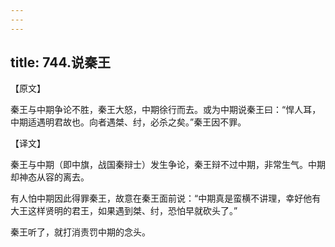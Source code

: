 ```yaml
---
---
---
```

title: 744.说秦王
---



【原文】

秦王与中期争论不胜，秦王大怒，中期徐行而去。或为中期说秦王曰：“悍人耳，中期适遇明君故也。向者遇桀、纣，必杀之矣。”秦王因不罪。

【译文】

秦王与中期（即中旗，战国秦辩士）发生争论，秦王辩不过中期，非常生气。中期却神态从容的离去。

有人怕中期因此得罪秦王，故意在秦王面前说：“中期真是蛮横不讲理，幸好他有大王这样贤明的君王，如果遇到桀、纣，恐怕早就砍头了。”

秦王听了，就打消责罚中期的念头。